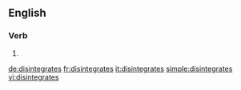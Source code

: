 ==English==

===Verb===
{{head|en|verb form}}

# {{en-third-person singular of|disintegrate}}

[[de:disintegrates]]
[[fr:disintegrates]]
[[it:disintegrates]]
[[simple:disintegrates]]
[[vi:disintegrates]]